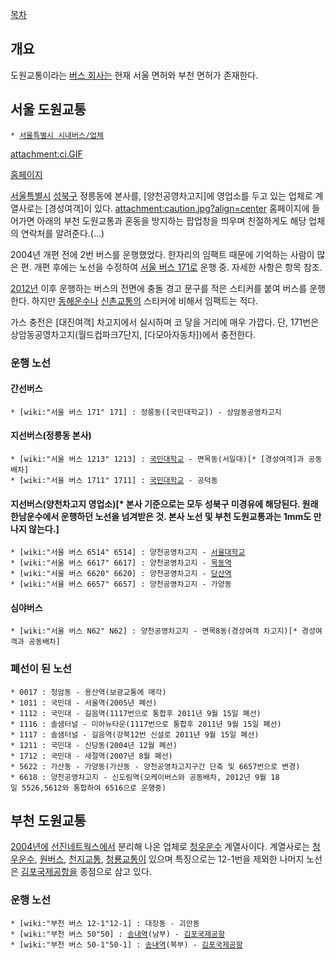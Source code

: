 [[목차]]
== 개요 ==
도원교통이라는 [[버스 회사]]는 현재 서울 면허와 부천 면허가 존재한다.

== 서울 도원교통 ==
 * [[서울특별시 시내버스/업체]]

attachment:ci.GIF

[http://www.dwtrs.co.kr/ 홈페이지]

[[서울특별시]] [[성북구]] 정릉동에 본사를, [양천공영차고지]에 영업소를 두고 있는 업체로 계열사로는 [경성여객]이 있다.
attachment:caution.jpg?align=center
홈페이지에 들어가면 아래의 부천 도원교통과 혼동을 방지하는 팝업창을 띄우며 친절하게도 해당 업체의 연락처를 알려준다.(…)

2004년 개편 전에 2번 버스를 운행했었다. 한자리의 임팩트 때문에 기억하는 사람이 많은 편. 개편 후에는 노선을 수정하여 [[서울 버스 171]]로 운행 중. 자세한 사항은 항목 참조.

[[2012년]] 이후 운행하는 버스의 전면에 충돌 경고 문구를 적은 스티커를 붙여 버스를 운행한다. 하지만 [[동해운수]]나 [[신촌교통]]의 스티커에 비해서 임팩트는 적다.

가스 충전은 [대진여객] 차고지에서 실시하며 코 닿을 거리에 매우 가깝다. 단, 171번은 상암동공영차고지(월드컵파크7단지, [다모아자동차])에서 충전한다.
=== 운행 노선 ===
==== 간선버스 ====
 * [wiki:"서울 버스 171" 171] : 정릉동([국민대학교]) - 상암동공영차고지
==== 지선버스(정릉동 본사) ====
 * [wiki:"서울 버스 1213" 1213] : [[국민대학교]] - 면목동(서일대)[* [경성여객]과 공동배차]
 * [wiki:"서울 버스 1711" 1711] : [[국민대학교]] - 공덕동
==== 지선버스(양천차고지 영업소)[* 본사 기준으로는 모두 성북구 미경유에 해당된다. 원래 한남운수에서 운행하던 노선을 넘겨받은 것. 본사 노선 및 부천 도원교통과는 1mm도 만나지 않는다.] ====
 * [wiki:"서울 버스 6514" 6514] : 양천공영차고지 - [[서울대학교]]
 * [wiki:"서울 버스 6617" 6617] : 양천공영차고지 - [[목동역]]
 * [wiki:"서울 버스 6620" 6620] : 양천공영차고지 - [[당산역]]
 * [wiki:"서울 버스 6657" 6657] : 양천공영차고지 - 가양동
==== 심야버스 ====
 * [wiki:"서울 버스 N62" N62] : 양천공영차고지 - 면목8동(경성여객 차고지)[* 경성여객과 공동배차]
=== 폐선이 된 노선 ===
 * 0017 : 청암동 - 용산역(보광교통에 매각)
 * 1011 : 국민대 - 서울역(2005년 폐선)
 * 1112 : 국민대 - 길음역(1117번으로 통합후 2011년 9월 15일 폐선)
 * 1116 : 솔샘터널 - 미아뉴타운(1117번으로 통합후 2011년 9월 15일 폐선)
 * 1117 : 솔샘터널 - 길음역(강북12번 신설로 2011년 9월 15일 폐선)
 * 1211 : 국민대 - 신당동(2004년 12월 폐선)
 * 1712 : 국민대 - 새절역(2007년 8월 폐선)
 * 5622 : 가산동 - 가양동(가산동 - 양천공영차고지구간 단축 및 6657번으로 변경)
 * 6618 : 양천공영차고지 - 신도림역(오케이버스와 공동배차, 2012년 9월 18일 5526,5612와 통합하여 6516으로 운행중)
== 부천 도원교통 ==
[[2004년]]에 [[선진네트웍스]]에서 분리해 나온 업체로 [[청우운수]] 계열사이다. 계열사로는 [[청우운수]], [[원버스]], [[천지교통]], [[청룡교통]]이 있으며 특징으로는 12-1번을 제외한 나머지 노선은 [[김포국제공항]]을 종점으로 삼고 있다.

=== 운행 노선 ===
 * [wiki:"부천 버스 12-1"12-1] : 대장동 - 괴안동
 * [wiki:"부천 버스 50"50] : [[송내역]](남부) - [[김포국제공항]]
 * [wiki:"부천 버스 50-1"50-1] : [[송내역]](북부) - [[김포국제공항]]
